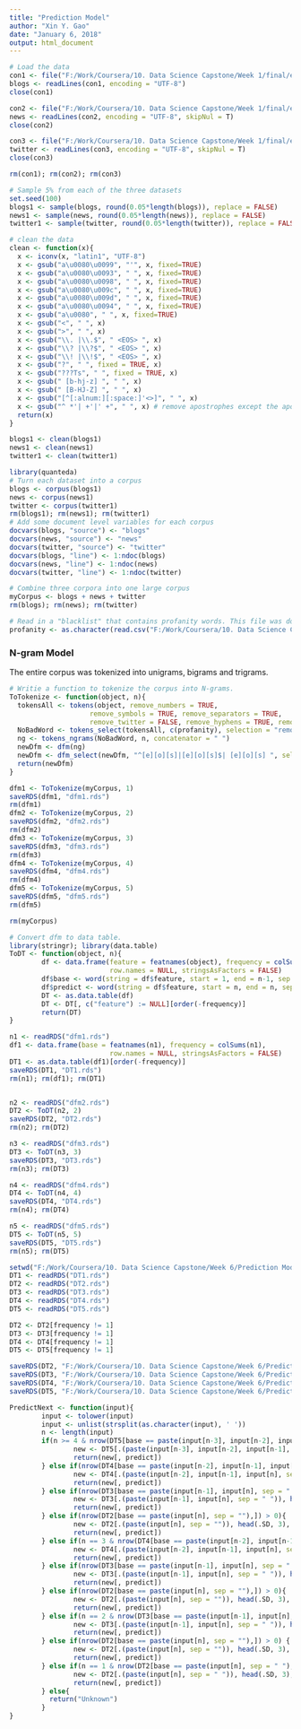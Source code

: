 ---
title: "Prediction Model"
author: "Xin Y. Gao"
date: "January 6, 2018"
output: html_document
---

```{r, echo=TRUE}
# Load the data
con1 <- file("F:/Work/Coursera/10. Data Science Capstone/Week 1/final/en_US/en_US.blogs.txt")
blogs <- readLines(con1, encoding = "UTF-8")
close(con1)

con2 <- file("F:/Work/Coursera/10. Data Science Capstone/Week 1/final/en_US/en_US.news.txt", "rb")
news <- readLines(con2, encoding = "UTF-8", skipNul = T)
close(con2)

con3 <- file("F:/Work/Coursera/10. Data Science Capstone/Week 1/final/en_US/en_US.twitter.txt")
twitter <- readLines(con3, encoding = "UTF-8", skipNul = T)
close(con3)

rm(con1); rm(con2); rm(con3)

# Sample 5% from each of the three datasets
set.seed(100)
blogs1 <- sample(blogs, round(0.05*length(blogs)), replace = FALSE)
news1 <- sample(news, round(0.05*length(news)), replace = FALSE)
twitter1 <- sample(twitter, round(0.05*length(twitter)), replace = FALSE)
```
```{r}
# clean the data
clean <- function(x){
  x <- iconv(x, "latin1", "UTF-8")
  x <- gsub("a\u0080\u0099", "'", x, fixed=TRUE)
  x <- gsub("a\u0080\u0093", " ", x, fixed=TRUE)
  x <- gsub("a\u0080\u0098", " ", x, fixed=TRUE)
  x <- gsub("a\u0080\u009c", " ", x, fixed=TRUE)
  x <- gsub("a\u0080\u009d", " ", x, fixed=TRUE)
  x <- gsub("a\u0080\u0094", " ", x, fixed=TRUE)
  x <- gsub("a\u0080", " ", x, fixed=TRUE)
  x <- gsub("<", " ", x)
  x <- gsub(">", " ", x)
  x <- gsub("\\. |\\.$", " <EOS> ", x)
  x <- gsub("\\? |\\?$", " <EOS> ", x)
  x <- gsub("\\! |\\!$", " <EOS> ", x)
  x <- gsub("?", " ", fixed = TRUE, x)
  x <- gsub("???Ts", " ", fixed = TRUE, x)
  x <- gsub(" [b-hj-z] ", " ", x)
  x <- gsub(" [B-HJ-Z] ", " ", x)
  x <- gsub("[^[:alnum:][:space:]'<>]", " ", x)
  x <- gsub("^ *'| +'|' +", " ", x) # remove apostrophes except the apostrophes in the contraction words
  return(x)
}

blogs1 <- clean(blogs1)
news1 <- clean(news1)
twitter1 <- clean(twitter1)
```

```{r, message=FALSE, warning=FALSE}
library(quanteda)
# Turn each dataset into a corpus
blogs <- corpus(blogs1)
news <- corpus(news1)
twitter <- corpus(twitter1)
rm(blogs1); rm(news1); rm(twitter1)
# Add some document level variables for each corpus
docvars(blogs, "source") <- "blogs"
docvars(news, "source") <- "news"
docvars(twitter, "source") <- "twitter"
docvars(blogs, "line") <- 1:ndoc(blogs)
docvars(news, "line") <- 1:ndoc(news)
docvars(twitter, "line") <- 1:ndoc(twitter)

# Combine three corpora into one large corpus
myCorpus <- blogs + news + twitter
rm(blogs); rm(news); rm(twitter)

# Read in a "blacklist" that contains profanity words. This file was downloaded from google (https://www.freewebheaders.com/full-list-of-bad-words-banned-by-google/). The words that appear in this list will be removed from the corpus.
profanity <- as.character(read.csv("F:/Work/Coursera/10. Data Science Capstone/Week 2/analysis/full-list-of-bad-words-banned-by-google.csv", header = FALSE)$V1)
```

### N-gram Model

The entire corpus was tokenized into unigrams, bigrams and trigrams.
```{r}
# Writie a function to tokenize the corpus into N-grams.
ToTokenize <- function(object, n){
  tokensAll <- tokens(object, remove_numbers = TRUE,
                    remove_symbols = TRUE, remove_separators = TRUE,
                    remove_twitter = FALSE, remove_hyphens = TRUE, remove_url = TRUE)
  NoBadWord <- tokens_select(tokensAll, c(profanity), selection = "remove", case_insensitive = TRUE)
  ng <- tokens_ngrams(NoBadWord, n, concatenator = " ")
  newDfm <- dfm(ng)
  newDfm <- dfm_select(newDfm, "^[e][o][s]|[e][o][s]$| [e][o][s] ", selection="remove", valuetype = "regex")
  return(newDfm)
}

dfm1 <- ToTokenize(myCorpus, 1)
saveRDS(dfm1, "dfm1.rds")
rm(dfm1)
dfm2 <- ToTokenize(myCorpus, 2)
saveRDS(dfm2, "dfm2.rds")
rm(dfm2)
dfm3 <- ToTokenize(myCorpus, 3)
saveRDS(dfm3, "dfm3.rds")
rm(dfm3)
dfm4 <- ToTokenize(myCorpus, 4)
saveRDS(dfm4, "dfm4.rds")
rm(dfm4)
dfm5 <- ToTokenize(myCorpus, 5)
saveRDS(dfm5, "dfm5.rds")
rm(dfm5)

rm(myCorpus)

# Convert dfm to data table.
library(stringr); library(data.table)
ToDT <- function(object, n){
        df <- data.frame(feature = featnames(object), frequency = colSums(object),
                         row.names = NULL, stringsAsFactors = FALSE)
        df$base <- word(string = df$feature, start = 1, end = n-1, sep = fixed(" "))
        df$predict <- word(string = df$feature, start = n, end = n, sep = fixed(" "))
        DT <- as.data.table(df)
        DT <- DT[, c("feature") := NULL][order(-frequency)]
        return(DT)
}

n1 <- readRDS("dfm1.rds")
df1 <- data.frame(base = featnames(n1), frequency = colSums(n1),
                         row.names = NULL, stringsAsFactors = FALSE)
DT1 <- as.data.table(df1)[order(-frequency)]
saveRDS(DT1, "DT1.rds")
rm(n1); rm(df1); rm(DT1)


n2 <- readRDS("dfm2.rds")
DT2 <- ToDT(n2, 2)
saveRDS(DT2, "DT2.rds")
rm(n2); rm(DT2)

n3 <- readRDS("dfm3.rds")
DT3 <- ToDT(n3, 3)
saveRDS(DT3, "DT3.rds")
rm(n3); rm(DT3)

n4 <- readRDS("dfm4.rds")
DT4 <- ToDT(n4, 4)
saveRDS(DT4, "DT4.rds")
rm(n4); rm(DT4)

n5 <- readRDS("dfm5.rds")
DT5 <- ToDT(n5, 5)
saveRDS(DT5, "DT5.rds")
rm(n5); rm(DT5)
```
```{r}
setwd("F:/Work/Coursera/10. Data Science Capstone/Week 6/Prediction Model/complete")
DT1 <- readRDS("DT1.rds")
DT2 <- readRDS("DT2.rds")
DT3 <- readRDS("DT3.rds")
DT4 <- readRDS("DT4.rds")
DT5 <- readRDS("DT5.rds")

DT2 <- DT2[frequency != 1]
DT3 <- DT3[frequency != 1]
DT4 <- DT4[frequency != 1]
DT5 <- DT5[frequency != 1]

saveRDS(DT2, "F:/Work/Coursera/10. Data Science Capstone/Week 6/Prediction Model/no singletons/DT2.rds")
saveRDS(DT3, "F:/Work/Coursera/10. Data Science Capstone/Week 6/Prediction Model/no singletons/DT3.rds")
saveRDS(DT4, "F:/Work/Coursera/10. Data Science Capstone/Week 6/Prediction Model/no singletons/DT4.rds")
saveRDS(DT5, "F:/Work/Coursera/10. Data Science Capstone/Week 6/Prediction Model/no singletons/DT5.rds")
```
```{r}
PredictNext <- function(input){
        input <- tolower(input)
        input <- unlist(strsplit(as.character(input), ' '))
        n <- length(input)
        if(n >= 4 & nrow(DT5[base == paste(input[n-3], input[n-2], input[n-1], input[n], sep = " "),]) > 0){
                new <- DT5[.(paste(input[n-3], input[n-2], input[n-1], input[n], sep = " ")), head(.SD, 3), on = "base"]
                return(new[, predict])
        } else if(nrow(DT4[base == paste(input[n-2], input[n-1], input[n], sep = " "),]) > 0) {
                new <- DT4[.(paste(input[n-2], input[n-1], input[n], sep = " ")), head(.SD, 3), on = "base"]
                return(new[, predict])
        } else if(nrow(DT3[base == paste(input[n-1], input[n], sep = " "),]) > 0){
                new <- DT3[.(paste(input[n-1], input[n], sep = " ")), head(.SD, 3), on = "base"]
                return(new[, predict])
        } else if(nrow(DT2[base == paste(input[n], sep = ""),]) > 0){
                new <- DT2[.(paste(input[n], sep = "")), head(.SD, 3), on = "base"]
                return(new[, predict])
        } else if(n == 3 & nrow(DT4[base == paste(input[n-2], input[n-1], input[n], sep = " "),]) > 0){
                new <- DT4[.(paste(input[n-2], input[n-1], input[n], sep = " ")), head(.SD, 3), on = "base"]
                return(new[, predict])
        } else if(nrow(DT3[base == paste(input[n-1], input[n], sep = " "),]) > 0) {
                new <- DT3[.(paste(input[n-1], input[n], sep = " ")), head(.SD, 3), on = "base"]
                return(new[, predict])
        } else if(nrow(DT2[base == paste(input[n], sep = ""),]) > 0){
                new <- DT2[.(paste(input[n], sep = "")), head(.SD, 3), on = "base"]
                return(new[, predict])
        } else if(n == 2 & nrow(DT3[base == paste(input[n-1], input[n], sep = " "),]) > 0){
                new <- DT3[.(paste(input[n-1], input[n], sep = " ")), head(.SD, 3), on = "base"]
                return(new[, predict])
        } else if(nrow(DT2[base == paste(input[n], sep = ""),]) > 0) {
                new <- DT2[.(paste(input[n], sep = "")), head(.SD, 3), on = "base"]
                return(new[, predict])
        } else if(n == 1 & nrow(DT2[base == paste(input[n], sep = " "),]) > 0){
                new <- DT2[.(paste(input[n], sep = " ")), head(.SD, 3), on = "base"]
                return(new[, predict])
        } else{
          return("Unknown")
        }
}
```

